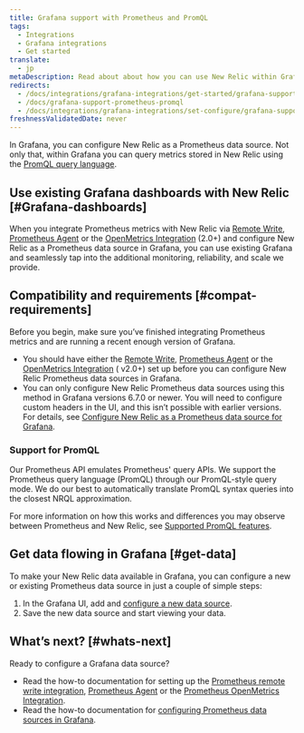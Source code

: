 ```yaml
---
title: Grafana support with Prometheus and PromQL
tags:
  - Integrations
  - Grafana integrations
  - Get started
translate:
  - jp
metaDescription: Read about about how you can use New Relic within Grafana and our options for Prometheus and Prom QL support.
redirects:
  - /docs/integrations/grafana-integrations/get-started/grafana-support-prometheus-promql
  - /docs/grafana-support-prometheus-promql
  - /docs/integrations/grafana-integrations/set-configure/grafana-support-prometheus-promql
freshnessValidatedDate: never
---
```


In Grafana, you can configure New Relic as a Prometheus data source. Not only that, within Grafana you can query metrics stored in New Relic using the [PromQL query language](/docs/integrations/prometheus-integrations/view-query-data/supported-promql-features).

## Use existing Grafana dashboards with New Relic [#Grafana-dashboards]

When you integrate Prometheus metrics with New Relic via [Remote Write](/docs/integrations/prometheus-integrations/get-started/monitor-prometheus-new-relic#remote-write), [Prometheus Agent](/docs/integrations/prometheus-integrations/get-started/monitor-prometheus-new-relic#agent) or the [OpenMetrics Integration](/docs/integrations/prometheus-integrations/get-started/monitor-prometheus-new-relic#OpenMetric) (2.0+) and configure New Relic as a Prometheus data source in Grafana, you can use existing Grafana <InlinePopover type="dashboards" /> and seamlessly tap into the additional monitoring, reliability, and scale we provide.

## Compatibility and requirements [#compat-requirements]

Before you begin, make sure you’ve finished integrating Prometheus metrics and are running a recent enough version of Grafana.

* You should have either the [Remote Write](/docs/integrations/prometheus-integrations/get-started/monitor-prometheus-new-relic#remote-write), [Prometheus Agent](/docs/integrations/prometheus-integrations/get-started/monitor-prometheus-new-relic#agent)  or the [OpenMetrics Integration](/docs/integrations/prometheus-integrations/get-started/monitor-prometheus-new-relic#OpenMetrics) ( v2.0+) set up before you can configure New Relic Prometheus data sources in Grafana.
* You can only configure New Relic Prometheus data sources using this method in Grafana versions 6.7.0 or newer. You will need to configure custom headers in the UI, and this isn’t possible with earlier versions. For details, see [Configure New Relic as a Prometheus data source for Grafana](/docs/integrations/grafana-integrations/set-configure/configure-new-relic-prometheus-data-source-grafana).

### Support for PromQL

Our Prometheus API emulates Prometheus' query APIs. We support the Prometheus query language (PromQL) through our PromQL-style query mode. We do our best to automatically translate PromQL syntax queries into the closest NRQL approximation.

For more information on how this works and differences you may observe between Prometheus and New Relic, see [Supported PromQL features](/docs/integrations/prometheus-integrations/view-query-data/supported-promql-features).

## Get data flowing in Grafana [#get-data]

To make your New Relic data available in Grafana, you can configure a new or existing Prometheus data source in just a couple of simple steps:

1. In the Grafana UI, add and [configure a new data source](/docs/integrations/grafana-integrations/set-configure/configure-new-relic-prometheus-data-source-grafana).
2. Save the new data source and start viewing your data.

## What’s next? [#whats-next]

Ready to configure a Grafana data source?

* Read the how-to documentation for setting up the [Prometheus remote write integration](/docs/integrations/prometheus-integrations/install-configure/set-your-prometheus-remote-write-integration), [Prometheus Agent](/docs/infrastructure/prometheus-integrations/install-configure-prometheus-agent/setup-prometheus-agent)  or the [Prometheus OpenMetrics Integration](/docs/integrations/prometheus-integrations/install-configure/install-update-or-uninstall-your-prometheus-openmetrics-integration).
* Read the how-to documentation for [configuring Prometheus data sources in Grafana](/docs/integrations/grafana-integrations/set-configure/configure-new-relic-prometheus-data-source-grafana).

<InstallFeedback />
